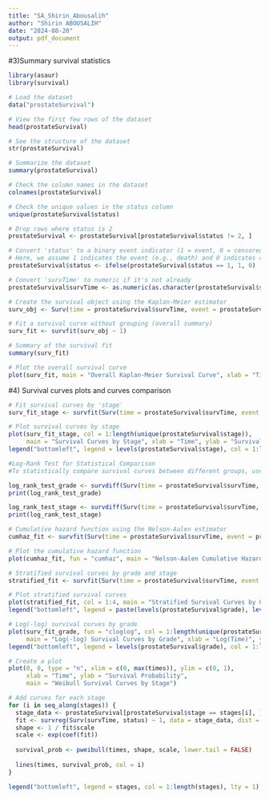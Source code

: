 ```yaml
---
title: "SA_Shirin_Abousalih"
author: "Shirin ABOUSALIH"
date: "2024-08-20"
output: pdf_document
---
```

#3)Summary survival statistics 
```r
library(asaur)
library(survival)

# Load the dataset
data("prostateSurvival")

# View the first few rows of the dataset
head(prostateSurvival)

# See the structure of the dataset
str(prostateSurvival)

# Summarize the dataset
summary(prostateSurvival)

# Check the column names in the dataset
colnames(prostateSurvival)

# Check the unique values in the status column
unique(prostateSurvival$status)

# Drop rows where status is 2
prostateSurvival <- prostateSurvival[prostateSurvival$status != 2, ]

# Convert 'status' to a binary event indicator (1 = event, 0 = censored)
# Here, we assume 1 indicates the event (e.g., death) and 0 indicates censoring
prostateSurvival$status <- ifelse(prostateSurvival$status == 1, 1, 0)

# Convert 'survTime' to numeric if it's not already
prostateSurvival$survTime <- as.numeric(as.character(prostateSurvival$survTime))

# Create the survival object using the Kaplan-Meier estimator
surv_obj <- Surv(time = prostateSurvival$survTime, event = prostateSurvival$status)

# Fit a survival curve without grouping (overall summary)
surv_fit <- survfit(surv_obj ~ 1)

# Summary of the survival fit
summary(surv_fit)

# Plot the overall survival curve
plot(surv_fit, main = "Overall Kaplan-Meier Survival Curve", xlab = "Time", ylab = "Survival Probability")

```
#4) Survival curves plots and curves comparison 
```r
# Fit survival curves by 'stage'
surv_fit_stage <- survfit(Surv(time = prostateSurvival$survTime, event = prostateSurvival$status) ~ stage, data = prostateSurvival)

# Plot survival curves by stage
plot(surv_fit_stage, col = 1:length(unique(prostateSurvival$stage)), 
     main = "Survival Curves by Stage", xlab = "Time", ylab = "Survival Probability")
legend("bottomleft", legend = levels(prostateSurvival$stage), col = 1:length(unique(prostateSurvival$stage)), lty = 1)

```
```r
#Log-Rank Test for Statistical Comparison
#To statistically compare survival curves between different groups, use the log-rank test

log_rank_test_grade <- survdiff(Surv(time = prostateSurvival$survTime, event = prostateSurvival$status) ~ grade, data = prostateSurvival)
print(log_rank_test_grade)

```

```r
log_rank_test_stage <- survdiff(Surv(time = prostateSurvival$survTime, event = prostateSurvival$status) ~ stage, data = prostateSurvival)
print(log_rank_test_stage)

```
```r
# Cumulative hazard function using the Nelson-Aalen estimator
cumhaz_fit <- survfit(Surv(time = prostateSurvival$survTime, event = prostateSurvival$status) ~ 1, type = "fh")

# Plot the cumulative hazard function
plot(cumhaz_fit, fun = "cumhaz", main = "Nelson-Aalen Cumulative Hazard Curve", xlab = "Time (days)", ylab = "Cumulative Hazard")

```
```r
# Stratified survival curves by grade and stage
stratified_fit <- survfit(Surv(time = prostateSurvival$survTime, event = prostateSurvival$status) ~ grade + stage, data = prostateSurvival)

# Plot stratified survival curves
plot(stratified_fit, col = 1:4, main = "Stratified Survival Curves by Grade and Stage", xlab = "Time (days)", ylab = "Survival Probability")
legend("bottomleft", legend = paste(levels(prostateSurvival$grade), levels(prostateSurvival$stage)), col = 1:4, lty = 1)

```
```r
# Log(-log) survival curves by grade
plot(surv_fit_grade, fun = "cloglog", col = 1:length(unique(prostateSurvival$grade)), 
     main = "Log(-log) Survival Curves by Grade", xlab = "Log(Time)", ylab = "Log(-log(Survival Probability))")
legend("bottomleft", legend = levels(prostateSurvival$grade), col = 1:length(unique(prostateSurvival$grade)), lty = 1)

```
```r
# Create a plot
plot(0, 0, type = "n", xlim = c(0, max(times)), ylim = c(0, 1), 
     xlab = "Time", ylab = "Survival Probability", 
     main = "Weibull Survival Curves by Stage")

# Add curves for each stage
for (i in seq_along(stages)) {
  stage_data <- prostateSurvival[prostateSurvival$stage == stages[i], ]
  fit <- survreg(Surv(survTime, status) ~ 1, data = stage_data, dist = "weibull")
  shape <- 1 / fit$scale
  scale <- exp(coef(fit))
  
  survival_prob <- pweibull(times, shape, scale, lower.tail = FALSE)
  
  lines(times, survival_prob, col = i)
}

legend("bottomleft", legend = stages, col = 1:length(stages), lty = 1)

```



